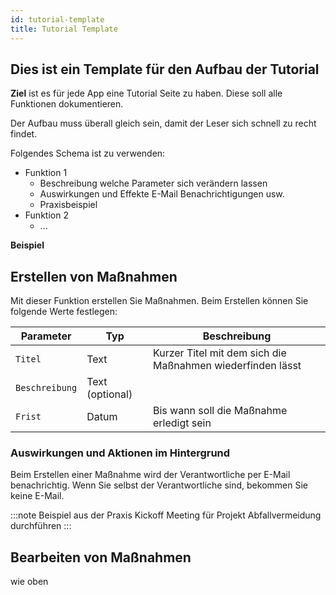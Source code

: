 ---
id: tutorial-template
title: Tutorial Template
---

## Dies ist ein Template für den Aufbau der Tutorial

**Ziel** ist es für jede App eine Tutorial Seite zu haben. Diese soll alle Funktionen dokumentieren.

Der Aufbau muss überall gleich sein, damit der Leser sich schnell zu recht findet.

Folgendes Schema ist zu verwenden:

- Funktion 1
  - Beschreibung welche Parameter sich verändern lassen
  - Auswirkungen und Effekte E-Mail Benachrichtigungen usw.
  - Praxisbeispiel
- Funktion 2
  - ...

**Beispiel**

## Erstellen von Maßnahmen

Mit dieser Funktion erstellen Sie Maßnahmen.
Beim Erstellen können Sie folgende Werte festlegen:

| Parameter                 | Typ             | Beschreibung                                               |
| ------------------------- | --------------- | ---------------------------------------------------------- |
| <code>Titel</code>        | Text            | Kurzer Titel mit dem sich die Maßnahmen wiederfinden lässt |
| <code>Beschreibung</code> | Text (optional) |
| <code>Frist</code>        | Datum           | Bis wann soll die Maßnahme erledigt sein                   |

### Auswirkungen und Aktionen im Hintergrund

Beim Erstellen einer Maßnahme wird der Verantwortliche per E-Mail benachrichtig. Wenn Sie selbst der Verantwortliche sind, bekommen Sie keine E-Mail.

:::note Beispiel aus der Praxis
Kickoff Meeting für Projekt Abfallvermeidung durchführen
:::

## Bearbeiten von Maßnahmen

wie oben
